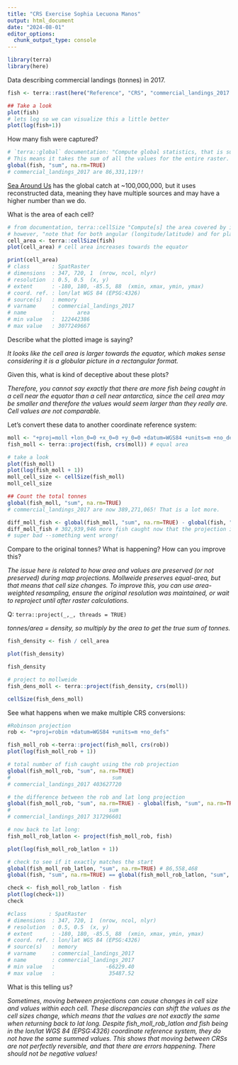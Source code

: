 ```yaml
---
title: "CRS Exercise Sophia Lecuona Manos"
output: html_document
date: "2024-08-01"
editor_options: 
  chunk_output_type: console
---
```


```r

library(terra)
library(here)

```

Data describing commercial landings (tonnes) in 2017.

```r
fish <- terra::rast(here("Reference", "CRS", "commercial_landings_2017.tif"))

## Take a look
plot(fish)
# lets log so we can visualize this a little better
plot(log(fish+1))
```

How many fish were captured?

```r
# `terra::global` documentation: "Compute global statistics, that is summarized values of an entire SpatRaster."
# This means it takes the sum of all the values for the entire raster.
global(fish, "sum", na.rm=TRUE)
# commercial_landings_2017 are 86,331,119!!
```

[Sea Around Us](https://www.seaaroundus.org/data/#/global?chart=catch-chart&dimension=taxon&measure=tonnage&limit=10) has the global catch at ~100,000,000, but it uses reconstructed data, meaning they have multiple sources and may have a higher number than we do.

What is the area of each cell?

```r
# from documentation, terra::cellSize "Compute[s] the area covered by individual raster cells." 
# however, "note that for both angular (longitude/latitude) and for planar (projected) coordinate reference systems raster cells sizes are generally not constant, unless you are using an equal-area coordinate reference system."
cell_area <- terra::cellSize(fish)
plot(cell_area) # cell area increases towards the equator

print(cell_area)
# class       : SpatRaster 
# dimensions  : 347, 720, 1  (nrow, ncol, nlyr)
# resolution  : 0.5, 0.5  (x, y)
# extent      : -180, 180, -85.5, 88  (xmin, xmax, ymin, ymax)
# coord. ref. : lon/lat WGS 84 (EPSG:4326) 
# source(s)   : memory
# varname     : commercial_landings_2017 
# name        :       area 
# min value   :  122442386 
# max value   : 3077249667 
```

Describe what the plotted image is saying?

*It looks like the cell area is larger towards the equator, which makes sense considering it is a globular picture in a rectangular format.*

Given this, what is kind of deceptive about these plots?

*Therefore, you cannot say exactly that there are more fish being caught in a cell near the equator than a cell near antarctica, since the cell area may be smaller and therefore the values would seem larger than they really are. Cell values are not comparable.*

Let's convert these data to another coordinate reference system:

```r
moll <- "+proj=moll +lon_0=0 +x_0=0 +y_0=0 +datum=WGS84 +units=m +no_defs"
fish_moll <- terra::project(fish, crs(moll)) # equal area

# take a look
plot(fish_moll)
plot(log(fish_moll + 1))
moll_cell_size <- cellSize(fish_moll)
moll_cell_size

## Count the total tonnes
global(fish_moll, "sum", na.rm=TRUE)
# commercial_landings_2017 are now 389,271,065! That is a lot more.

diff_moll_fish <- global(fish_moll, "sum", na.rm=TRUE) - global(fish, "sum", na.rm=TRUE)
diff_moll_fish # 302,939,946 more fish caught now that the projection is in Mollweide
# super bad --something went wrong!
```

Compare to the original tonnes? What is happening? How can you improve this?

*The issue here is related to how area and values are preserved (or not preserved) during map projections. Mollweide preserves equal-area, but that means that cell size changes. To improve this, you can use area-weighted resampling, ensure the original resolution was maintained, or wait to reproject until after raster calculations.*

Q: `terra::project(_,_, threads = TRUE)`

*tonnes/area = density, so multiply by the area to get the true sum of tonnes.*

```r
fish_density <- fish / cell_area

plot(fish_density)

fish_density

# project to mollweide
fish_dens_moll <- terra::project(fish_density, crs(moll))

cellSize(fish_dens_moll)
```



See what happens when we make multiple CRS conversions:

```r
#Robinson projection
rob <- "+proj=robin +datum=WGS84 +units=m +no_defs"

fish_moll_rob <-terra::project(fish_moll, crs(rob))
plot(log(fish_moll_rob + 1))

# total number of fish caught using the rob projection
global(fish_moll_rob, "sum", na.rm=TRUE)
#                                sum
# commercial_landings_2017 403627720

# the difference between the rob and lat long projection
global(fish_moll_rob, "sum", na.rm=TRUE) - global(fish, "sum", na.rm=TRUE)
#                               sum
# commercial_landings_2017 317296601

# now back to lat long:
fish_moll_rob_latlon <- project(fish_moll_rob, fish)

plot(log(fish_moll_rob_latlon + 1))

# check to see if it exactly matches the start
global(fish_moll_rob_latlon, "sum", na.rm=TRUE) # 86,558,468
global(fish, "sum", na.rm=TRUE) == global(fish_moll_rob_latlon, "sum", na.rm=TRUE) # FALSE, not exactly equal!!

check <- fish_moll_rob_latlon - fish
plot(log(check+1))
check

#class       : SpatRaster 
# dimensions  : 347, 720, 1  (nrow, ncol, nlyr)
# resolution  : 0.5, 0.5  (x, y)
# extent      : -180, 180, -85.5, 88  (xmin, xmax, ymin, ymax)
# coord. ref. : lon/lat WGS 84 (EPSG:4326) 
# source(s)   : memory
# varname     : commercial_landings_2017 
# name        : commercial_landings_2017 
# min value   :                -66229.40 
# max value   :                 35487.52 

```

What is this telling us?

*Sometimes, moving between projections can cause changes in cell size and values within each cell.  These discrepancies can shift the values as the cell sizes change, which means that the values are not exactly the same when returning back to lat long.  Despite fish_moll_rob_latlon and fish being in the lon/lat WGS 84 (EPSG:4326) coordinate reference system, they do not have the same summed values.  This shows that moving between CRSs are not perfectly reversible, and that there are errors happening. There should not be negative values!*


